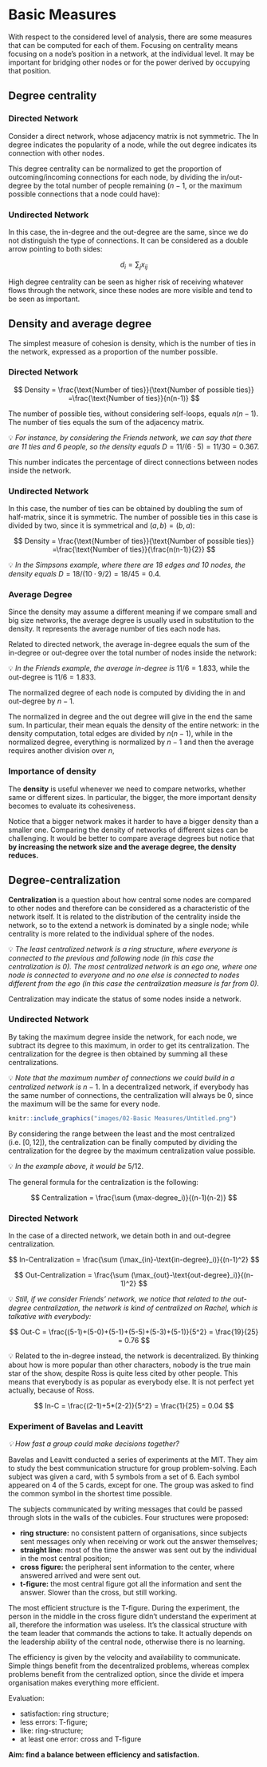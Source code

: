# Basic Measures

With respect to the considered level of analysis, there are some measures that can be computed for each of them. Focusing on centrality means focusing on a node's position in a network, at the individual level. It may be important for bridging other nodes or for the power derived by occupying that position.

## Degree centrality

### Directed Network

Consider a direct network, whose adjacency matrix is not symmetric. The In degree indicates the popularity of a node, while the out degree indicates its connection with other nodes.

```{=tex}
\begin{table}[h]
\centering
\begin{tabular}{@{}llllllll@{}}
\toprule
                   & \textit{Ross} & \textit{Phoebe} & \textit{Rachel} & \textit{Monica} & \textit{Chandler} & \textit{Joe} & \textbf{Out Degree} \\ \midrule
\textit{Ross}      & 0             & 0               & 1               & 0               & 0                 & 0            & 1                   \\
\textit{Phoebe}    & 0             & 0               & 0               & 0               & 0                 & 0            & 0                   \\
\textit{Rachel}    & 1             & 1               & 0               & 1               & 1                 & 1            & 5                   \\
\textit{Monica}    & 0             & 1               & 0               & 0               & 0                 & 0            & 1                   \\
\textit{Chandler}  & 0             & 0               & 1               & 1               & 0                 & 1            & 3                   \\
\textit{Joe}       & 0             & 0               & 0               & 0               & 1                 & 0            & 1                   \\
\textbf{In Degree} & 1             & 2               & 2               & 2               & 2                 & 2            &                     \\ \bottomrule
\end{tabular}
\caption{Nominations in Friends (directed relationship), showing for each person its out and in degree}
\label{tab:dir_degree}
\end{table}
```
This degree centrality can be normalized to get the proportion of outcoming/incoming connections for each node, by dividing the in/out-degree by the total number of people remaining ($n-1$, or the maximum possible connections that a node could have):

```{=tex}
\begin{table}[h]
\centering
\begin{tabular}{@{}llllllll@{}}
\toprule
                   & \textit{Ross} & \textit{Phoebe} & \textit{Rachel} & \textit{Monica} & \textit{Chandler} & \textit{Joe} & \textbf{Out Degree} \\ \midrule
\textit{Ross}      & 0             & 0               & 1               & 0               & 0                 & 0            & 1/5 = 0.2           \\
\textit{Phoebe}    & 0             & 0               & 0               & 0               & 0                 & 0            & 0                   \\
\textit{Rachel}    & 1             & 1               & 0               & 1               & 1                 & 1            & 5/5 = 1             \\
\textit{Monica}    & 0             & 1               & 0               & 0               & 0                 & 0            & 1/5 = 0.2           \\
\textit{Chandler}  & 0             & 0               & 1               & 1               & 0                 & 1            & 3/5 = 0.6           \\
\textit{Joe}       & 0             & 0               & 0               & 0               & 1                 & 0            & 1/5 = 0.2           \\
\textbf{In Degree} & 1/5 = 0.2     & 2/5 = 0.4       & 2/5 = 0.4       & 2/5 = 0.4       & 2/5 = 0.4         & 2/5 = 0.4    &                     \\ \bottomrule
\end{tabular}
\caption{Nominations in Friends (directed relationship), showing for each person its out and in degree}
\label{tab:norm_dir_degree}
\end{table}
```
### Undirected Network

In this case, the in-degree and the out-degree are the same, since we do not distinguish the type of connections. It can be considered as a double arrow pointing to both sides:

$$
d_i = \sum_j x_{ij}
$$

High degree centrality can be seen as higher risk of receiving whatever flows through the network, since these nodes are more visible and tend to be seen as important.

```{=tex}
\begin{table}[h]
\centering
\begin{tabular}{@{}llllllllllll@{}}
\toprule
\textbf{}       & \textbf{Ned} & \textbf{Marge} & \textbf{Homer} & \textbf{Abe} & \textbf{Maggie} & \textbf{Bart} & \textbf{Lisa} & \textbf{Krusty} & \textbf{Bob} & \textbf{Cecil} & \textbf{Degree} \\ \midrule
\textbf{Ned}    & 0            & 1              & 1              & 1            & 0               & 1             & 0             & 0               & 0            & 0              & 4               \\
\textbf{Marge}  & 1            & 0              & 1              & 0            & 1               & 0             & 1             & 0               & 0            & 0              & 4               \\
\textbf{Homer}  & 1            & 1              & 0              & 1            & 1               & 1             & 1             & 0               & 0            & 0              & 6               \\
\textbf{Abe}    & 1            & 0              & 1              & 0            & 0               & 1             & 0             & 0               & 0            & 0              & 3               \\
\textbf{Maggie} & 0            & 1              & 1              & 0            & 0               & 0             & 1             & 0               & 0            & 0              & 3               \\
\textbf{Bart}   & 1            & 0              & 1              & 1            & 0               & 0             & 1             & 1               & 0            & 0              & 5               \\
\textbf{Lisa}   & 0            & 1              & 1              & 0            & 1               & 1             & 0             & 1               & 0            & 0              & 5               \\
\textbf{Krusty} & 0            & 0              & 0              & 0            & 0               & 1             & 1             & 0               & 1            & 0              & 3               \\
\textbf{Bob}    & 0            & 0              & 0              & 0            & 0               & 0             & 0             & 1               & 0            & 1              & 2               \\
\textbf{Cecil}  & 0            & 0              & 0              & 0            & 0               & 0             & 0             & 0               & 1            & 0              & 1               \\ \bottomrule
\end{tabular}
\caption{Adjacency matrix of the undirected network of The Simpsons.}
\label{tab:undirected_network}
\end{table}
```
## Density and average degree

The simplest measure of cohesion is density, which is the number of ties in the network, expressed as a proportion of the number possible.

### Directed Network

$$
Density = \frac{\text{Number of ties}}{\text{Number of possible ties}} =\frac{\text{Number of ties}}{n(n-1)} 
$$

The number of possible ties, without considering self-loops, equals $n(n-1)$. The number of ties equals the sum of the adjacency matrix.

<aside>

💡 *For instance, by considering the Friends network, we can say that there are 11 ties and 6 people, so the density equals* $D = 11/(6\cdot 5) = 11/30 = 0.367$.

</aside>

This number indicates the percentage of direct connections between nodes inside the network.

### Undirected Network

In this case, the number of ties can be obtained by doubling the sum of half-matrix, since it is symmetric. The number of possible ties in this case is divided by two, since it is symmetrical and $(a,b) = (b,a)$:

$$
Density = \frac{\text{Number of ties}}{\text{Number of possible ties}} =\frac{\text{Number of ties}}{\frac{n(n-1)}{2}} 
$$

<aside>

💡 *In the Simpsons example, where there are 18 edges and 10 nodes, the density equals* $D = 18/(10\cdot 9/2) = 18/45 = 0.4$.

</aside>

### Average Degree

Since the density may assume a different meaning if we compare small and big size networks, the average degree is usually used in substitution to the density. It represents the average number of ties each node has.

Related to directed network, the average in-degree equals the sum of the in-degree or out-degree over the total number of nodes inside the network:

<aside>

💡 *In the Friends example, the average in-degree is* $11/6 = 1.833$, while the out-degree is $11/6 = 1.833$.

</aside>

The normalized degree of each node is computed by dividing the in and out-degree by $n-1$.

The normalized in degree and the out degree will give in the end the same sum. In particular, their mean equals the density of the entire network: in the density computation, total edges are divided by $n(n-1)$, while in the normalized degree, everything is normalized by $n-1$ and then the average requires another division over $n$,

### Importance of density

The **density** is useful whenever we need to compare networks, whether same or different sizes. In particular, the bigger, the more important density becomes to evaluate its cohesiveness.

Notice that a bigger network makes it harder to have a bigger density than a smaller one. Comparing the density of networks of different sizes can be challenging. It would be better to compare average degrees but notice that **by increasing the network size and the average degree, the density reduces.**

## Degree-centralization

**Centralization** is a question about how central some nodes are compared to other nodes and therefore can be considered as a characteristic of the network itself. It is related to the distribution of the centrality inside the network, so to the extend a network is dominated by a single node; while centrality is more related to the individual sphere of the nodes.

<aside>

💡 *The least centralized network is a ring structure, where everyone is connected to the previous and following node (in this case the centralization is 0). The most centralized network is an ego one, where one node is connected to everyone and no one else is connected to nodes different from the ego (in this case the centralization measure is far from 0).*

</aside>

Centralization may indicate the status of some nodes inside a network.

### Undirected Network

By taking the maximum degree inside the network, for each node, we subtract its degree to this maximum, in order to get its centralization. The centralization for the degree is then obtained by summing all these centralizations.

<aside>

💡 *Note that the maximum number of connections we could build in a centralized network is* $n-1$. In a decentralized network, if everybody has the same number of connections, the centralization will always be 0, since the maximum will be the same for every node.

</aside>

```r
knitr::include_graphics("images/02-Basic Measures/Untitled.png")
```

By considering the range between the least and the most centralized (i.e. $[0,12]$), the centralization can be finally computed by dividing the centralization for the degree by the maximum centralization value possible.

<aside>

💡 *In the example above, it would be* $5/12$.

</aside>

The general formula for the centralization is the following:

$$
Centralization = \frac{\sum (\max-degree_i)}{(n-1)(n-2)}
$$

### Directed Network

In the case of a directed network, we detain both in and out-degree centralization.

$$
In-Centralization = \frac{\sum (\max_{in}-\text{in-degree}_i)}{(n-1)^2}
$$

$$
Out-Centralization = \frac{\sum (\max_{out}-\text{out-degree}_i)}{(n-1)^2}
$$

<aside>

💡 *Still, if we consider Friends' network, we notice that related to the out-degree centralization, the network is kind of centralized on Rachel, which is talkative with everybody:*

</aside>

$$
Out-C = \frac{(5-1)+(5-0)+(5-1)+(5-5)+(5-3)+(5-1)}{5^2} = \frac{19}{25} = 0.76
$$

<aside>

💡 Related to the in-degree instead, the network is decentralized. By thinking about how is more popular than other characters, nobody is the true main star of the show, despite Ross is quite less cited by other people. This means that everybody is as popular as everybody else. It is not perfect yet actually, because of Ross.

</aside>

$$
In-C = \frac{(2-1)+5*(2-2)}{5^2} = \frac{1}{25} = 0.04
$$

### Experiment of Bavelas and Leavitt

*💡 How fast a group could make decisions together?*

Bavelas and Leavitt conducted a series of experiments at the MIT. They aim to study the best communication structure for group problem-solving. Each subject was given a card, with 5 symbols from a set of 6. Each symbol appeared on 4 of the 5 cards, except for one. The group was asked to find the common symbol in the shortest time possible.

The subjects communicated by writing messages that could be passed through slots in the walls of the cubicles. Four structures were proposed:

-   **ring structure:** no consistent pattern of organisations, since subjects sent messages only when receiving or work out the answer themselves;
-   **straight line:** most of the time the answer was sent out by the individual in the most central position;
-   **cross figure:** the peripheral sent information to the center, where answered arrived and were sent out.
-   **t-figure:** the most central figure got all the information and sent the answer. Slower than the cross, but still working.

The most efficient structure is the T-figure. During the experiment, the person in the middle in the cross figure didn't understand the experiment at all, therefore the information was useless. It's the classical structure with the team leader that commands the actions to take. It actually depends on the leadership ability of the central node, otherwise there is no learning.

The efficiency is given by the velocity and availability to communicate. Simple things benefit from the decentralized problems, whereas complex problems benefit from the centralized option, since the divide et impera organisation makes everything more efficient.

Evaluation:

-   satisfaction: ring structure;
-   less errors: T-figure;
-   like: ring-structure;
-   at least one error: cross and T-figure

**Aim: find a balance between efficiency and satisfaction.**
